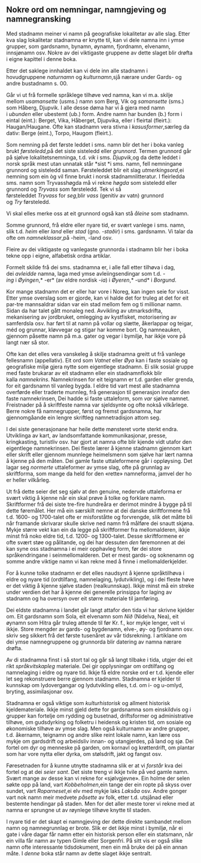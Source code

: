 ## Nokre ord om nemningar, namngjeving og namnegransking
Med stadnamn meiner vi namn på geografiske lokalitetar av alle slag. Etter kva slag lokalitetar stadnamna er knytte til, 
kan vi dele namna inn i ymse grupper, som gardsnamn, bynamn, øynamn, fjordnamn, elvenamn, innsjønamn osv. Nokre av dei viktigaste gruppene av dette slaget blir drøfta i eigne kapittel i denne boka.

Etter det saklege innhaldet kan vi dele inn alle stadnamn i hovudgruppene *naturnamn* og *kulturnamn*,sjå nærare under Gards- og andre bustadnamn s. 00.

Går vi ut frå formelle språklege tilhøve ved namna, kan vi m.a. skilje mellom *usamansette* (usms.) namn som Berg, Vik og *samansette* (sms.) 
som Håberg, Djupvik. I alle desse døma har vi å gjera med namn i *ubunden* eller ubestemt (ub.) form. Andre namn har bunden (b.) form i eintal (eint.): Berget, Vika, Håberget, Djupvika, eller i fleirtal (fleirt.):
Haugan/Haugane. Ofte kan stadnamn vera stivna i *kasusformer*,særleg da dativ: Berge (eint.), Torpo, Haugom (fleirt.).

Som nemning på det første leddet i sms. namn blir det her i boka vanleg brukt *førsteledd*,på det siste sisteledd eller *grunnord*.
Termen grunnord går på sjølve lokalitetsnemninga, t.d. *vik* i sms. *Djupvik*,og da dette leddet i norsk språk mest utan unnatak står *sist *i sms. namn, fell nemningane grunnord og sisteledd saman.
Førsteleddet blir eit slag *utmerkingsord*,ei nemning som ein òg vil finne brukt i norsk stadnamnlitteratur. I fleirledda sms. namn som Tryvasshøgda må vi rekne *høgda* som sisteledd eller
grunnord og *Tryvass* som førsteledd. Tek vi så førsteleddet *Tryvass* for *seg*,blir *vass* (genitiv av vatn) grunnord og *Try* førsteledd.

Vi skal elles merke oss at eit grunnord også kan stå *åleine* som stadnamn.

Somme grunnord, frå eldre eller nyare tid, er svært vanlege i sms. namn, slik t.d. *heim* eller *land* eller *stad* (gno. *-staðir*) i sms. gardsnamn. Vi talar da ofte om *namneklassar*,på -heim, -land osv.

Fleire av dei viktigaste og vanlegaste grunnorda i stadnamn blir her i boka tekne opp i eigne, alfabetisk ordna artiklar.

Formelt skilde frå dei sms. stadnamna er, i alle fall etter tilhøva i dag, dei *avleidde* namna, laga med ymse avleiingsendingar som t.d. *-ing* i *Øyingen*,* -er* (av eldre 
nordisk *-ia*) i *Øyeren*,* -und* i *Borgund*.

Kor mange stadnamn det er eller har vore i Noreg, kan ingen seie for visst. Etter ymse overslag som er gjorde, kan vi halde det for truleg at det for eit par-tre mannsaldrar sidan var ein stad
mellom fem og ti millionar namn. Sidan da har talet gått monaleg ned. Avvikling av utmarksdrifta, mekanisering av jordbruket, omlegging av kystfisket, motorisering av samferdsla osv. har ført til
at namn på vollar og slætte, åkerlappar og teigar, méd og grunnar, kløvvegar og stigar har komme bort. Og namneauken, gjennom påsette namn på m.a. gater og vegar i bymiljø, har ikkje vore på langt nær så stor.

Ofte kan det elles vera vanskeleg å skilje stadnamna greitt ut frå vanlege fellesnamn (appellativ). Eit ord som *Vatnet* eller *Øya* kan i faste sosiale og geografiske miljø gjera nytte
som eigentlege stadnamn. Ei slik sosial gruppe med faste brukarar av eit stadnamn eller ein stadnamnflokk blir kalla *namnekrins*. Namnekrinsen for eit teignamn er t.d. garden eller grenda,
for eit gardsnamn til vanleg bygda. I eldre tid vart mest alle stadnamna overførde eller traderte munnleg, frå generasjon til generasjon innafor den faste namnekrinsen, Dei hadde si faste uttaleform,
som *var* sjølve namnet. Freistnader på å skriftfeste namna var sjeldsynte og ofte nokså vilkårlege. Berre nokre få namnegrupper, først og fremst gardsnamna, har gjennomgåande ein lengre skriftleg
namnetradisjon attom seg.

I dei siste generasjonane har heile dette mønsteret vorte sterkt endra. Utviklinga av kart, av landsomfattande kommunikasjonar, presse, kringkasting, turistliv osv. har gjort at namna ofte
blir kjende vidt utafor den eigentlege namnekrinsen. Dei fleste lærer å kjenne stadnamn gjennom kart eller skrift eller gjennom munnlege heimelsmenn som sjølve har lært namna å kjenne på den måten. 
Dei gamle faste uttaleformene går i oppløysing. Det lagar seg *normerte* uttaleformer av ymse slag, ofte på grunnlag av skriftforma, som mange da held for den «rette» namneforma, jamvel der ho er heller vilkårleg.

Ut frå dette seier det seg sjølv at den genuine, nedervde uttaleforma er svært viktig å kjenne når ein skal prøve å tolke og forklare namn. Skriftformer frå dei siste tre-fire hundreåra er derimot mindre 
å bygge på til dette føremålet. Her må ein særskilt nemne at dei danske skriftformene frå t.d. 1600- og 1700-talet ofte er misforståtte og forvrengde, slik det måtte bli når framande skrivarar skulle skrive ned 
namn frå målføre dei snautt skjøna. Mykje større vekt kan ein da legge på skriftformer fra mellomalderen, ikkje minst frå noko eldre tid, t.d. 1200- og 1300-talet. Desse skriftformene er ofte svært støe og
pålitande, og dei har dessuten *den* føremonnen at dei kan syne oss stadnamna i ei meir opphavleg form, før dei store språkendringane i seinmellomalderen. Det er mest gards- og soknenamn og somme andre viktige
namn vi kan rekne med å finne i mellomalderkjelder.

For å kunne tolke stadnamn er det elles naudsynt å kjenne språktilhøva i eldre og nyare tid (ordtilfang, namnelaging, lydutvikling), og i dei fleste høve er det viktig å kjenne sjølve staden (realkunnskap).
Ikkje minst må ein streke under verdien det har å kjenne dei generelle prinsippa for laging av stadnamn og ha oversyn over eit større materiale til jamføring.

Dei eldste stadnamna i landet går langt attafor den tida vi har skrivne kjelder om. Eit gardsnamn som Sola, eit elvenamn som *Nið* (Nidelva, Nea), eit øynamn som Hitra går truleg attende til før Kr. f.,
kor mykje lenger, veit vi ikkje. Store mengder av gards- og bygdenamn, elve-, øy- og fjordnamn osv. skriv seg sikkert frå det første tusenåret av vår tidsrekning. I artiklane om dei ymse namnegruppene og
grunnorda blir datering av namna nærare drøfta.

Av di stadnamna finst i så stort tal og går så langt tilbake i tida, utgjer dei eit rikt *språkvitskapleg* materiale. Dei gir opplysningar om ordtilfang og namnelaging i eldre og nyare tid. Ikkje få eldre
norske ord er t.d. kjende eller let seg rekonstruere berre gjennom stadnamn. Stadnamna er kjelder til kunnskap om lydovergangar og lydutvikling elles, t.d. om i- og u-omlyd, bryting, assimilasjonar osv.

Stadnamna er også viktige som *kulturhistorisk* og allment historisk kjeldemateriale. Ikkje minst gjeld dette for gardsnamna som einskildvis og i grupper kan fortelje om rydding og busetnad, driftsformer
og administrative tilhøve, om gudsdyrking og folketru i heidensk og kristen tid, om sosiale og økonomiske tilhøve av ymse slag. Men også kulturnamn av andre grupper, t.d. åkernamn, teignamn og andre slike reint lokale namn, kan lære oss mykje om gardsdrift og arbeidsliv innan- og utangjerdes, på land og sjø. Dei fortel om dyr og menneske på garden, om kornavl og krøtterdrift, om plantar som har vore nytta eller dyrka, om stølsdrift, jakt og fangst osv.

Føresetnaden for å kunne utnytte stadnamna slik er at vi *forstår* kva dei fortel og at dei *seier sant*. Det siste treng vi ikkje tvile på ved gamle namn. Svært mange av desse kan vi rekne for «sjølvgjevne».
Ein holme der selen søkte opp på land, vart *Kobbeholmen*,ein tange der ein ropte på skyss over sundet, vart *Roparneset*,ei elv med mykje laks *Laksåa* osv. Andre gonger vart nok namn meir medvete *påsette* av folk, etter t.d. utsjånad eller bestemte hendingar på staden. Men for det aller meste torer vi rekne med at namna er sprungne ut av røynlege tilhøve knytte til staden.

I nyare tid er det skapt ei namngjeving der dette direkte sambandet mellom namn og namnegrunnlag er brote. Slik er det ikkje minst i bymiljø, når ei gate i våre dagar får namn etter ein historisk person
eller ein statsmann, når ein villa får namn av typen Gimle eller Sorgenfri. På sitt vis er også slike namn ofte interessante tidsdokument, men ein må bruke dei på ein annan måte. I *denne* boka står namn
av dette slaget ikkje sentralt.